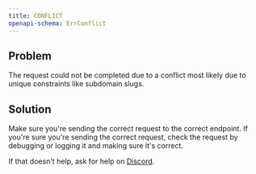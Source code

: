 ```yaml
---
title: CONFLICT
openapi-schema: ErrConflict
---
```


## Problem

The request could not be completed due to a conflict most likely due to unique constraints like subdomain slugs.

## Solution

Make sure you're sending the correct request to the correct endpoint. If you're sure you're sending the correct request, check the request by debugging or logging it and making sure it's correct.

If that doesn't help, ask for help on [Discord](https://openstatus.dev/discord).
